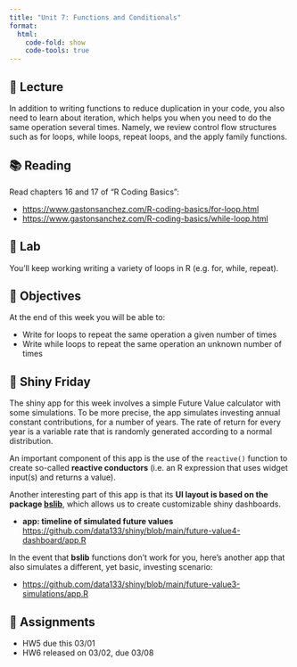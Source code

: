 ```yaml
---
title: "Unit 7: Functions and Conditionals"
format:
  html:
    code-fold: show
    code-tools: true
---
```



## 📖 Lecture

In addition to writing functions to reduce duplication in your code, you also need to learn about iteration, which helps you when you need to do the same operation several times. Namely, we review control flow structures such as for loops, while loops, repeat loops, and the apply family functions.

 


## 📚 Reading

Read chapters 16 and 17 of "R Coding Basics":

- <https://www.gastonsanchez.com/R-coding-basics/for-loop.html>
- <https://www.gastonsanchez.com/R-coding-basics/while-loop.html>



## 🔬 Lab

You’ll keep working writing a variety of loops in R (e.g. for, while, repeat).

 

## 🎯 Objectives

At the end of this week you will be able to:

- Write for loops to repeat the same operation a given number of times
- Write while loops to repeat the same operation an unknown number of times



## 🔆 Shiny Friday

The shiny app for this week involves a simple Future Value calculator with some simulations. To be more precise, the app simulates investing annual constant contributions, for a number of years. The rate of return for every year is a variable rate that is randomly generated according to a normal distribution.

An important component of this app is the use of the `reactive()` function to create so-called __reactive conductors__ (i.e. an R expression that uses widget input(s) and returns a value).

Another interesting part of this app is that its __UI layout is based on the package [bslib](https://rstudio.github.io/bslib/)__, which allows us to create customizable shiny dashboards.

- __app: timeline of simulated future values__ <br>
<https://github.com/data133/shiny/blob/main/future-value4-dashboard/app.R>


In the event that __bslib__ functions don't work for you, here's another app that also simulates a different, yet basic, investing scenario:

- <https://github.com/data133/shiny/blob/main/future-value3-simulations/app.R>



## 🔔 Assignments

- HW5 due this 03/01
- HW6 released on 03/02, due 03/08
